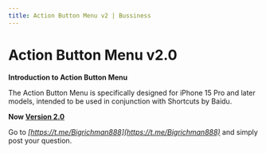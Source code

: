 ```yaml
---
title: Action Button Menu v2 | Bussiness
---
```


# Action Button Menu v2.0

**Introduction to Action Button Menu**

The Action Button Menu is specifically designed for iPhone 15 Pro and later models, intended to be used in conjunction with Shortcuts by Baidu.

**Now [Version 2.0](/business/abm/v2.0)**

Go to *[https://t.me/Bigrichman888](https://t.me/Bigrichman888)* and simply post your question.
